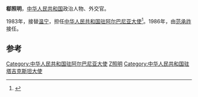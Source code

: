 '''郗照明'''，[[中华人民共和国|中华人民共和国]]政治人物、外交官。

1983年，接替[[温宁|温宁]]，担任[[中国驻阿尔巴尼亚大使列表|中华人民共和国驻阿尔巴尼亚大使]]<ref>{{cite web|author=中华人民共和国外交部|title=中国驻阿尔巴尼亚历任大使|url=http://www.mfa.gov.cn/chn/pds/ziliao/wjrw/2167/2168/t9143.htm|publisher=中华人民共和国外交部|accessdate=2012-03-07|archive-date=2019-07-13|archive-url=https://web.archive.org/web/20190713203934/https://www.mfa.gov.cn/web/|dead-url=no}}</ref>。1986年，由[[范承祚|范承祚]]接任。

== 参考 ==
{{reflist}}
{{start box}}
{{s-dip}}
{{succession box|[[温宁|温宁]]|[[范承祚|范承祚]]|[[中国驻阿尔巴尼亚大使列表|中华人民共和国驻阿尔巴尼亚大使]]|1983年9月-1986年7月}}
{{succession box|首任|[[陳忠誠|陳忠誠]]|[[中國駐塔吉克斯坦大使列表|中華人民共和國駐塔吉克斯坦大使]]|1992年8月－1995年3月}}
{{end box}}
{{中国政治人物小作品}}

[[Category:中华人民共和国驻阿尔巴尼亚大使|Category:中华人民共和国驻阿尔巴尼亚大使]]
[[Category:郗姓|Z照明]]
[[Category:中华人民共和国驻塔吉克斯坦大使|Category:中华人民共和国驻塔吉克斯坦大使]]